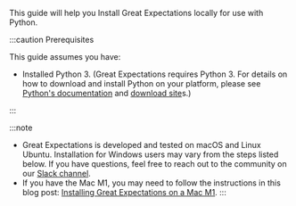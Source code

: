 <!--

---Import---
<Preface />

---Header---
preface
-->

This guide will help you Install Great Expectations locally for use with Python.

:::caution Prerequisites

This guide assumes you have:

- Installed Python 3. (Great Expectations requires Python 3.  For details on how to download and install Python on your platform, please see [Python's documentation](https://www.python.org/doc/) and [download site]((https://www.python.org/downloads/))s.)

:::

:::note
- Great Expectations is developed and tested on macOS and Linux Ubuntu. Installation for Windows users may vary from the steps listed below. If you have questions, feel free to reach out to the community on our [Slack channel](https://greatexpectationstalk.slack.com/join/shared_invite/zt-sugx45gn-SFe_ucDBbfi0FZC0mRNm_A#/shared-invite/email).
- If you have the Mac M1, you may need to follow the instructions in this blog post: [Installing Great Expectations on a Mac M1](https://greatexpectations.io/blog/m-one-mac-instructions/).
:::

